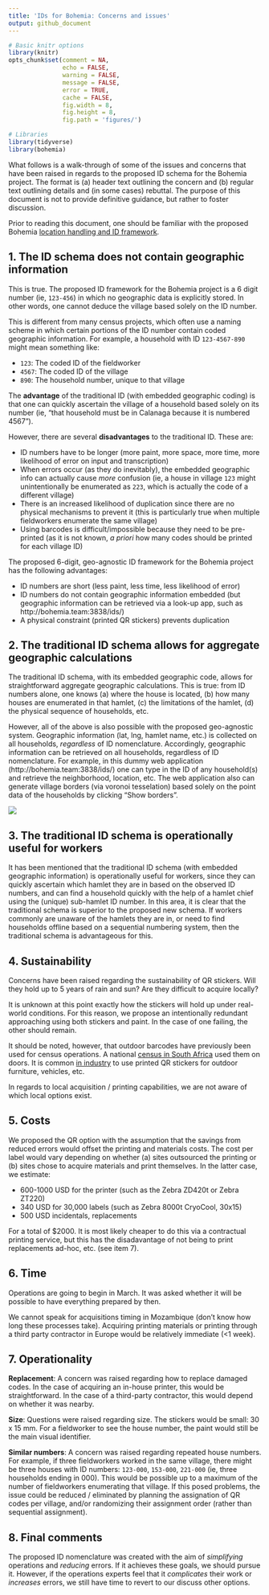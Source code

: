 ```yaml
---
title: 'IDs for Bohemia: Concerns and issues'
output: github_document
---
```


```r
# Basic knitr options
library(knitr)
opts_chunk$set(comment = NA, 
               echo = FALSE, 
               warning = FALSE, 
               message = FALSE, 
               error = TRUE, 
               cache = FALSE,
               fig.width = 8,
               fig.height = 8,
               fig.path = 'figures/')
```


```r
# Libraries
library(tidyverse)
library(bohemia)
```

What follows is a walk-through of some of the issues and concerns that have been raised in regards to the proposed ID schema for the Bohemia project. The format is (a) header text outlining the concern and (b) regular text outlining details and (in some cases) rebuttal. The purpose of this document is not to provide definitive guidance, but rather to foster discussion.

Prior to reading this document, one should be familiar with the proposed Bohemia [location handling and ID framework](https://github.com/databrew/bohemia/blob/master/misc/location_and_ids.md).


## 1. The ID schema does not contain geographic information

This is true. The proposed ID framework for the Bohemia project is a 6 digit number (ie, `123-456`) in which no geographic data is explicitly stored. In other words, one cannot deduce the village based solely on the ID number.

This is different from many census projects, which often use a naming scheme in which certain portions of the ID number contain coded geographic information. For example, a household with ID `123-4567-890` might mean something like:

- `123`: The coded ID of the fieldworker  
- `4567`: The coded ID of the village  
- `890`: The household number, unique to that village  

The **advantage** of the traditional ID (with embedded geographic coding) is that one can quickly ascertain the village of a household based solely on its number (ie, "that household must be in Calanaga because it is numbered 4567").

However, there are several **disadvantages** to the traditional ID. These are:

* ID numbers have to be longer (more paint, more space, more time, more likelihood of error on input and transcription) 
* When errors occur (as they do inevitably), the embedded geographic info can actually cause _more_ confusion (ie, a house in village `123` might unintentionally be enumerated as `223`, which is actually the code of a different village)  
* There is an increased likelihood of duplication since there are no physical mechanisms to prevent it (this is particularly true when multiple fieldworkers enumerate the same village)  
* Using barcodes is difficult/impossible because they need to be pre-printed (as it is not known, _a priori_ how many codes should be printed for each village ID)  

The proposed 6-digit, geo-agnostic ID framework for the Bohemia project has the following advantages:

* ID numbers are short (less paint, less time, less likelihood of error)
* ID numbers do not contain geographic information embedded (but geographic information can be retrieved via a look-up app, such as http://bohemia.team:3838/ids/)
* A physical constraint (printed QR stickers) prevents duplication


## 2. The traditional ID schema allows for aggregate geographic calculations

The traditional ID schema, with its embedded geographic code, allows for straightforward aggregate geographic calculations. This is true: from ID numbers alone, one knows (a) where the house is located, (b) how many houses are enumerated in that hamlet, (c) the limitations of the hamlet, (d) the physical sequence of households, etc.

However, all of the above is also possible with the proposed geo-agnostic system. Geographic information (lat, lng, hamlet name, etc.) is collected on all households, _regardless_ of ID nomenclature. Accordingly, geographic information can be retrieved on all households, regardless of ID nomenclature. For example, in this dummy web application (http://bohemia.team:3838/ids/) one can type in the ID of any household(s) and retrieve the neighborhood, location, etc. The web application also can generate village borders (via voronoi tesselation) based solely on the point data of the households by clicking "Show borders".

![](img/app.png)


## 3. The traditional ID schema is operationally useful for workers

It has been mentioned that the traditional ID schema (with embedded geographic information) is operationally useful for workers, since they can quickly ascertain which hamlet they are in based on the observed ID numbers, and can find a household quickly with the help of a hamlet chief using the (unique) sub-hamlet ID number. In this area, it is clear that the traditional schema is superior to the proposed new schema. If workers commonly are unaware of the hamlets they are in, or need to find households offline based on a sequential numbering system, then the traditional schema is advantageous for this.

## 4. Sustainability

Concerns have been raised regarding the sustainability of QR stickers. Will they hold up to 5 years of rain and sun? Are they difficult to acquire locally?

It is unknown at this point exactly how the stickers will hold up under real-world conditions. For this reason, we propose an intentionally redundant approaching using both stickers and paint. In the case of one failing, the other should remain.

It should be noted, however, that outdoor barcodes have previously been used for census operations. A national [census in South Africa](http://www.statssa.gov.za/census/census_2001/theCount/Count.pdf) used them on doors. It is common [in industry](http://www.brady.eu/en-eu/related-information/labels/tough-outdoor-labels) to use printed QR stickers for outdoor furniture, vehicles, etc. 

In regards to local acquisition / printing capabilities, we are not aware of which local options exist. 

## 5. Costs

We proposed the QR option with the assumption that the savings from reduced errors would offset the printing and materials costs. The cost per label would vary depending on whether (a) sites outsourced the printing or (b) sites chose to acquire materials and print themselves. In the latter case, we estimate:

- 600-1000 USD for the printer (such as the Zebra ZD420t or Zebra ZT220)
- 340 USD for 30,000 labels (such as Zebra 8000t CryoCool, 30x15)
- 500 USD incidentals, replacements

For a total of $2000. It is most likely cheaper to do this via a contractual printing service, but this has the disadavantage of not being to print replacements ad-hoc, etc. (see item 7).

## 6. Time

Operations are going to begin in March. It was asked whether it will be possible to have everything prepared by then. 

We cannot speak for acquisitions timing in Mozambique (don't know how long these processes take). Acquiring printing materials or printing through a third party contractor in Europe would be relatively immediate (<1 week).

## 7. Operationality

**Replacement**: A concern was raised regarding how to replace damaged codes. In the case of acquiring an in-house printer, this would be straightforward. In the case of a third-party contractor, this would depend on whether it was nearby. 

**Size**: Questions were raised regarding size. The stickers would be small: 30 x 15 mm. For a fieldworker to see the house number, the paint would still be the main visual identifier.

**Similar numbers**: A concern was raised regarding repeated house numbers. For example, if three fieldworkers worked in the same village, there might be three houses with ID numbers: `123-000`, `153-000`, `221-000` (ie, three households ending in 000). This would be possible up to a maximum of the number of fieldworkers enumerating that village. If this posed problems, the issue could be reduced / eliminated by planning the assignation of QR codes per village, and/or randomizing their assignment order (rather than sequential assignment).


## 8. Final comments

The proposed ID nomenclature was created with the aim of _simplifying_ operations and _reducing_ errors. If it achieves these goals, we should pursue it. However, if the operations experts feel that it _complicates_ their work or _increases_ errors, we still have time to revert to our discuss other options.
